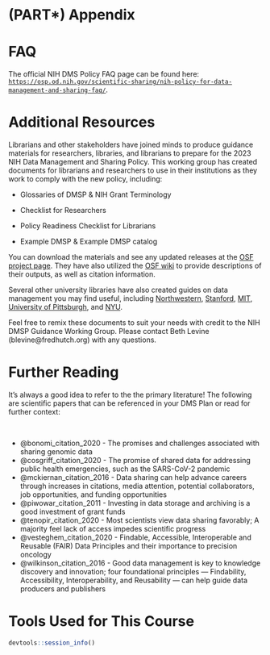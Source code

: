 # (PART\*) Appendix {-}


# FAQ {-}

The official NIH DMS Policy FAQ page can be found here: [`https://osp.od.nih.gov/scientific-sharing/nih-policy-for-data-management-and-sharing-faq/`](https://osp.od.nih.gov/scientific-sharing/nih-policy-for-data-management-and-sharing-faq/){target="_blank"}.


# Additional Resources {-}

Librarians and other stakeholders have joined minds to produce guidance materials for researchers, libraries, and librarians to prepare for the 2023 NIH Data Management and Sharing Policy. This working group has created documents for librarians and researchers to use in their institutions as they work to comply with the new policy, including: 

- Glossaries of DMSP & NIH Grant Terminology 

- Checklist for Researchers 

- Policy Readiness Checklist for Librarians 

- Example DMSP & Example DMSP catalog 

You can download the materials and see any updated releases at the [OSF project page](https://osf.io/uadxr/). They have also utilized the [OSF wiki](https://osf.io/uadxr/wiki/home/) to provide descriptions of their outputs, as well as citation information. 

Several other university libraries have also created guides on data management you may find useful, including [Northwestern](https://libguides.northwestern.edu/datamanagement), [Stanford](https://library.stanford.edu/research/data-management-services), [MIT](https://libraries.mit.edu/data-management/), [University of Pittsburgh](https://hsls.libguides.com/data), and [NYU](https://hslguides.med.nyu.edu/data_management).

Feel free to remix these documents to suit your needs with credit to the NIH DMSP Guidance Working Group. Please contact Beth Levine (blevine@fredhutch.org) with any questions. 


# Further Reading {-}

It's always a good idea to refer to the the primary literature! The following are scientific papers that can be referenced in your DMS Plan or read for further context:

&nbsp;
&nbsp;

- @bonomi_citation_2020 - The promises and challenges associated with sharing genomic data
- @cosgriff_citation_2020 - The promise of shared data for addressing public health emergencies, such as the SARS-CoV-2 pandemic
- @mckiernan_citation_2016 - Data sharing can help advance careers through increases in citations, media attention, potential collaborators, job opportunities, and funding opportunities
- @piwowar_citation_2011 - Investing in data storage and archiving is a good investment of grant funds
- @tenopir_citation_2020 - Most scientists view data sharing favorably; A majority feel lack of access impedes scientific progress
- @vesteghem_citation_2020 - Findable, Accessible, Interoperable and Reusable (FAIR) Data Principles and their importance to precision oncology
- @wilkinson_citation_2016 - Good data management is key to knowledge discovery and innovation; four foundational principles — Findability, Accessibility, Interoperability, and Reusability — can help guide data producers and publishers


# Tools Used for This Course  {-}

```r
devtools::session_info()
```

